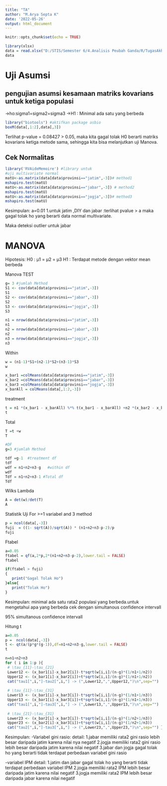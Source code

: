 ```yaml
---
title: "TA"
author: "M.Arya Septa K"
date: '2022-05-26'
output: html_document
---
```



```r
knitr::opts_chunk$set(echo = TRUE)
```

```r
library(xlsx)
data = read.xlsx("D:/STIS/Semester 6/4.Analisis Peubah Ganda/R/TugasAkhir/Tugas/TugasAPG.xlsx",sheetName = "Data2")
data
```
# Uji Asumsi

## pengujian asumsi kesamaan matriks kovarians untuk ketiga populasi
->ho:sigma1=sigma2=sigma3
->H1 : Minimal ada satu yang berbeda
```r
library("biotools") #aktifkan package asbio
boxM(data[,1:2],data[,3])
```
Terlihat p-value = 0.08427 > 0.05, maka kita gagal tolak H0 berarti  matriks kovarians ketiga metode sama, sehingga kita bisa melanjutkan uji Manova.

## Cek Normalitas
```r
library('RVAideMemoire') #library untuk 
#uji multivariate normal
matU<-as.matrix(data[data$provinsi=="jatim",-3])# method1 
mshapiro.test(matU)
matU<-as.matrix(data[data$provinsi=="jabar",-3]) # method2 
mshapiro.test(matU)
matU<-as.matrix(data[data$provinsi=="jogja",-3])# method3 
mshapiro.test(matU)
```
Kesimpulan: 
a=0.01
1.untuk jatim  ,DIY dan jabar :terlihat pvalue > a maka gagal tolak ho yang berarti data  normal multivariate.


Maka deteksi outlier untuk jabar



# MANOVA

Hipotesis: H0 : μ1 = μ2 = μ3
H1 : Terdapat metode dengan vektor mean berbeda

Manova TEST
```R
g= 3 #jumlah Method
S1 <- cov(data[data$provinsi=="jatim",-3]) 
S1
S2 <- cov(data[data$provinsi=="jabar",-3]) 
S2
S3 <- cov(data[data$provinsi=="jogja",-3])  
S3

```
```r
n1 = nrow(data[data$provinsi=="jatim",-3])
n1
n2 = nrow(data[data$provinsi=="jabar",-3])
n2
n3 = nrow(data[data$provinsi=="jogja",-3])
n3

```

Within
```r
w = (n1-1)*S1+(n2-1)*S2+(n3-1)*S3 
w


```
```r
x_bar1 =colMeans(data[data$provinsi=="jatim",-3])
x_bar2 =colMeans(data[data$provinsi=="jabar",-3])
x_bar3 =colMeans(data[data$provinsi=="jogja",-3])
x_barAll = colMeans(data[,1:2,-3])
```

treatment
```r
t = n1 *(x_bar1 - x_barAll) %*% t(x_bar1 - x_barAll) +n2 *(x_bar2 - x_barAll) %*% t(x_bar2 - x_barAll)+ n3 *(x_bar3 - x_barAll) %*% t(x_bar3 - x_barAll)
t
```

Total 

```r
T =t +w
T
```
```r
#DF
g=3 #jumlah Method

tdf =g-1  #treatment df
tdf
wdf = n1+n2+n3-g   #within df
wdf
Tdf = n1+n2+n3-1 #Total df
Tdf

```

Wilks Lambda
```r
A = det(w)/det(T)
A
```

Statistik Uji
For >=1 variabel and 3 method
```r
p = ncol(data[,-3])
fuji  = ((1- sqrt(A))/sqrt(A)) * (n1+n2+n3-p-2)/p
fuji
```
Ftabel
```r
a=0.05
ftabel = qf(a,2*p,2*(n1+n2+n3-p-2),lower.tail = FALSE)
ftabel  

if(ftabel > fuji)
{
   print("Gagal Tolak Ho")
}else{
   print("Tolak Ho")
}
```
Kesimpulan:
minimal  ada satu rata2 populasi yang berbeda.untuk mengetahui apa yang berbeda cek dengan  simultanous confidence intervall

95% simultanous confidence intervall

Hitung t
```r
a=0.05
p =  ncol(data[,-3])
t <- qt(a/(p*g*(g-1)),df=n1+n2+n3-g,lower.tail = FALSE) 
t
```

```r
n=n1+n2+n3
for ( i in 1:p ){ 
 # \tau_{11}-\tau_{21} 
 Lower12 <- (x_bar1[i]-x_bar2[i])-t*sqrt(w[i,i]/(n-g)*(1/n1+1/n2)) 
 Upper12 <- (x_bar1[i]-x_bar2[i])+t*sqrt(w[i,i]/(n-g)*(1/n1+1/n2)) 
 cat("tau1[",i,"]-tau2[",i,"] -> (",Lower12,",",Upper12,")\n",sep="")
 
 # \tau_{11}-\tau_{31} 
 Lower13 <- (x_bar1[i]-x_bar3[i])-t*sqrt(w[i,i]/(n-g)*(1/n1+1/n3)) 
 Upper13 <- (x_bar1[i]-x_bar3[i])+t*sqrt(w[i,i]/(n-g)*(1/n1+1/n3)) 
 cat("tau1[",i,"]-tau3[",i,"] -> (",Lower13,",",Upper13,")\n",sep="")
 
 # \tau_{21}-\tau_{31} 
 Lower23 <- (x_bar2[i]-x_bar3[i])-t*sqrt(w[i,i]/(n-g)*(1/n2+1/n3)) 
 Upper23 <- (x_bar2[i]-x_bar3[i])+t*sqrt(w[i,i]/(n-g)*(1/n2+1/n3)) 
 cat("tau2[",i,"]-tau3[",i,"] -> (",Lower23,",",Upper23,")\n",sep="") }

```
Kesimpulan:
-Variabel gini rasio:
detail:
1.jabar memiliki rata2 gini rasio lebih besar daripada jatim karena nilai nya negatif
2.jogja memiliki rata2 gini rasio lebih besar daripada jatim karena nilai negatif
3.jabar dan jogja gagal tolak ho yang berarti tidak terdapat perbedaan variabel gini rasio


-variabel IPM
detail:
1.jatim dan jabar gagal tolak ho yang berarti tidak terdapat perbedaan variabel IPM
2.jogja memiliki rata2 IPM lebih besar daripada jatim karena nilai negatif
3.jogja memiliki rata2 IPM lebih besar daripada jabar karena nilai negatif





